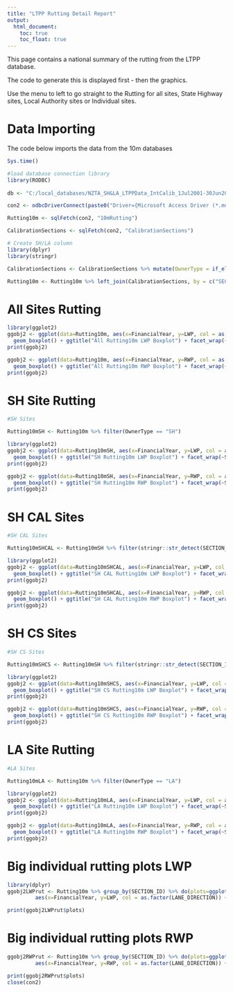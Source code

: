 ---
title: "LTPP Rutting Detail Report"
output:
  html_document:
    toc: true
    toc_float: true
---
This page contains a national summary of the rutting  from the LTPP database.  

The code to generate this is displayed first - then the graphics.  
  
Use the menu to left to go straight to the Rutting for all sites, State Highway sites, Local Authority sites or Individual sites.  

# Data Importing
The code below imports the data from the 10m databases

```{r import data, fig.height=40, fig.width=12, echo=TRUE}

Sys.time()

#load database connection library
library(RODBC)
 
db <- "C:/local_databases/NZTA_SH&LA_LTPPData_IntCalib_1Jul2001-30Jun2021.mdb"

con2 <- odbcDriverConnect(paste0("Driver={Microsoft Access Driver (*.mdb, *.accdb)}; DBQ=", db))

Rutting10m <- sqlFetch(con2, "10mRutting")

CalibrationSections <- sqlFetch(con2, "CalibrationSections")

# Create SH/LA column
library(dplyr)
library(stringr)

CalibrationSections <- CalibrationSections %>% mutate(OwnerType = if_else((str_detect(CAL_SECTION_ID, "CAL")|str_detect(CAL_SECTION_ID, "CS")), "SH", "LA"))

Rutting10m <- Rutting10m %>% left_join(CalibrationSections, by = c("SECTION_ID"="CAL_SECTION_ID"))
```


# All Sites Rutting

```{r plot Rutting10m on A3, fig.height=40, fig.width=12, echo=TRUE}

library(ggplot2)
ggobj2 <- ggplot(data=Rutting10m, aes(x=FinancialYear, y=LWP, col = as.factor(LANE_DIRECTION))) +
  geom_boxplot() + ggtitle("All Rutting10m LWP Boxplot") + facet_wrap(~SECTION_ID, ncol =5) + ylab("LWP Rutting (mm)") + xlab("Financial Year") + theme(axis.text.x=element_text(angle=90,hjust=1,vjust=0.5)) + labs(col = "I/D")
print(ggobj2)

ggobj2 <- ggplot(data=Rutting10m, aes(x=FinancialYear, y=RWP, col = as.factor(LANE_DIRECTION))) +
  geom_boxplot() + ggtitle("All Rutting10m RWP Boxplot") + facet_wrap(~SECTION_ID, ncol =5) + ylab("RWP Rutting (mm)") + xlab("Financial Year") + theme(axis.text.x=element_text(angle=90,hjust=1,vjust=0.5)) + labs(col = "I/D")
print(ggobj2)
```

# SH Site Rutting

```{r plot Rutting10m SH Site on A3, fig.height=40, fig.width=12, echo=TRUE}

#SH Sites

Rutting10mSH <- Rutting10m %>% filter(OwnerType == "SH")

library(ggplot2)
ggobj2 <- ggplot(data=Rutting10mSH, aes(x=FinancialYear, y=LWP, col = as.factor(LANE_DIRECTION))) +
  geom_boxplot() + ggtitle("SH Rutting10m LWP Boxplot") + facet_wrap(~SECTION_ID, ncol =5) + ylab("LWP Rutting (mm)") + xlab("Financial Year") + theme(axis.text.x=element_text(angle=90,hjust=1,vjust=0.5)) + labs(col = "I/D")
print(ggobj2)

ggobj2 <- ggplot(data=Rutting10mSH, aes(x=FinancialYear, y=RWP, col = as.factor(LANE_DIRECTION))) +
  geom_boxplot() + ggtitle("SH Rutting10m RWP Boxplot") + facet_wrap(~SECTION_ID, ncol =5)  + ylab("RWP Rutting (mm)") + xlab("Financial Year") + theme(axis.text.x=element_text(angle=90,hjust=1,vjust=0.5)) + labs(col = "I/D")
print(ggobj2)
```

# SH CAL Sites

```{r plot Rutting10m SH CAL Site on A3, fig.height=20, fig.width=12, echo=TRUE}

#SH CAL Sites

Rutting10mSHCAL <- Rutting10mSH %>% filter(stringr::str_detect(SECTION_ID, "CAL"))

library(ggplot2)
ggobj2 <- ggplot(data=Rutting10mSHCAL, aes(x=FinancialYear, y=LWP, col = as.factor(LANE_DIRECTION))) +
  geom_boxplot() + ggtitle("SH CAL Rutting10m LWP Boxplot") + facet_wrap(~SECTION_ID, ncol =5) + ylab("LWP Rutting (mm)") + xlab("Financial Year") + theme(axis.text.x=element_text(angle=90,hjust=1,vjust=0.5)) + labs(col = "I/D")
print(ggobj2)

ggobj2 <- ggplot(data=Rutting10mSHCAL, aes(x=FinancialYear, y=RWP, col = as.factor(LANE_DIRECTION))) +
  geom_boxplot() + ggtitle("SH CAL Rutting10m RWP Boxplot") + facet_wrap(~SECTION_ID, ncol =5)  + ylab("RWP Rutting (mm)") + xlab("Financial Year") + theme(axis.text.x=element_text(angle=90,hjust=1,vjust=0.5)) + labs(col = "I/D")
print(ggobj2)

```

# SH CS Sites

```{r plot Rutting10m SH CS Site on A3, fig.height=20, fig.width=12, echo=TRUE}

#SH CS Sites

Rutting10mSHCS <- Rutting10mSH %>% filter(stringr::str_detect(SECTION_ID, "CS"))

library(ggplot2)
ggobj2 <- ggplot(data=Rutting10mSHCS, aes(x=FinancialYear, y=LWP, col = as.factor(LANE_DIRECTION))) +
  geom_boxplot() + ggtitle("SH CS Rutting10m LWP Boxplot") + facet_wrap(~SECTION_ID, ncol =5) + ylab("LWP Rutting (mm)") + xlab("Financial Year") + theme(axis.text.x=element_text(angle=90,hjust=1,vjust=0.5)) + labs(col = "I/D")
print(ggobj2)

ggobj2 <- ggplot(data=Rutting10mSHCS, aes(x=FinancialYear, y=RWP, col = as.factor(LANE_DIRECTION))) +
  geom_boxplot() + ggtitle("SH CS Rutting10m RWP Boxplot") + facet_wrap(~SECTION_ID, ncol =5)  + ylab("RWP Rutting (mm)") + xlab("Financial Year") + theme(axis.text.x=element_text(angle=90,hjust=1,vjust=0.5)) + labs(col = "I/D")
print(ggobj2)

```

# LA Site Rutting

```{r plot Rutting10m LA Site on A3, fig.height=20, fig.width=12, echo=TRUE}

#LA Sites

Rutting10mLA <- Rutting10m %>% filter(OwnerType == "LA")

library(ggplot2)
ggobj2 <- ggplot(data=Rutting10mLA, aes(x=FinancialYear, y=LWP, col = as.factor(LANE_DIRECTION))) +
  geom_boxplot() + ggtitle("LA Rutting10m LWP Boxplot") + facet_wrap(~SECTION_ID, ncol =5) + ylab("LWP Rutting (mm)") + xlab("Financial Year") + theme(axis.text.x=element_text(angle=90,hjust=1,vjust=0.5)) + labs(col = "I/D")
print(ggobj2)

ggobj2 <- ggplot(data=Rutting10mLA, aes(x=FinancialYear, y=RWP, col = as.factor(LANE_DIRECTION))) +
  geom_boxplot() + ggtitle("LA Rutting10m RWP Boxplot") + facet_wrap(~SECTION_ID, ncol =5)  + ylab("RWP Rutting (mm)") + xlab("Financial Year") + theme(axis.text.x=element_text(angle=90,hjust=1,vjust=0.5)) + labs(col = "I/D")
print(ggobj2)

```

# Big individual rutting plots LWP

```{r plot Rutting10m Big individual rutting plots LWP on A3, fig.height=12, fig.width=20, echo=TRUE}

library(dplyr)
ggobj2LWPrut <- Rutting10m %>% group_by(SECTION_ID) %>% do(plots=ggplot(data=.) +
         aes(x=FinancialYear, y=LWP, col = as.factor(LANE_DIRECTION)) +  geom_boxplot() + labs(col = "I/D") + ggtitle("LWP Rut", subtitle = .$SECTION_ID) + ylab("LWP Rutting (mm)") + xlab("Financial Year"))  

print(ggobj2LWPrut$plots)
```

# Big individual rutting plots RWP

```{r plot Rutting10m Big individual rutting plots RWP on A3, fig.height=12, fig.width=20, echo=TRUE}

ggobj2RWPrut <- Rutting10m %>% group_by(SECTION_ID) %>% do(plots=ggplot(data=.) +
         aes(x=FinancialYear, y=RWP, col = as.factor(LANE_DIRECTION)) +  geom_boxplot() + labs(col = "I/D") + ggtitle("RWP Rut", subtitle = .$SECTION_ID) + ylab("RWP Rutting (mm)") + xlab("Financial Year")) 

print(ggobj2RWPrut$plots)
close(con2)
```
